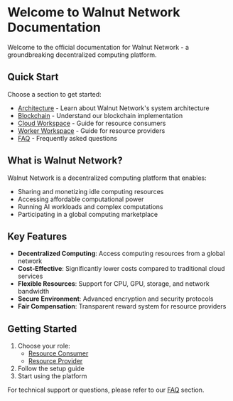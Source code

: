 # Welcome to Walnut Network Documentation

Welcome to the official documentation for Walnut Network - a groundbreaking decentralized computing platform.

## Quick Start

Choose a section to get started:

- [Architecture](/docs/v1.0.1/Architecture/1-cloud-infrastructure) - Learn about Walnut Network's system architecture
- [Blockchain](/docs/v1.0.1/Blockchain/blockchain) - Understand our blockchain implementation
- [Cloud Workspace](/docs/v1.0.1/Consumer/1-cloud-workspace) - Guide for resource consumers
- [Worker Workspace](/docs/v1.0.1/Provider/1-worker-workspace) - Guide for resource providers
- [FAQ](/docs/v1.0.1/faq) - Frequently asked questions

## What is Walnut Network?

Walnut Network is a decentralized computing platform that enables:
- Sharing and monetizing idle computing resources
- Accessing affordable computational power
- Running AI workloads and complex computations
- Participating in a global computing marketplace

## Key Features

- **Decentralized Computing**: Access computing resources from a global network
- **Cost-Effective**: Significantly lower costs compared to traditional cloud services
- **Flexible Resources**: Support for CPU, GPU, storage, and network bandwidth
- **Secure Environment**: Advanced encryption and security protocols
- **Fair Compensation**: Transparent reward system for resource providers

## Getting Started

1. Choose your role:
   - [Resource Consumer](/docs/v1.0.1/Consumer)
   - [Resource Provider](/docs/v1.0.1/Provider)
2. Follow the setup guide
3. Start using the platform

For technical support or questions, please refer to our [FAQ](/docs/v1.0.1/faq) section.
